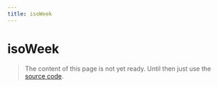 ```yaml
---
title: isoWeek
---
```


# isoWeek

> The content of this page is not yet ready. Until then just use the [source code](https://github.com/fabian-hiller/valibot/blob/main/library/src/validations/isoWeek/isoWeek.ts).

